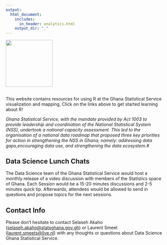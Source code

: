 ```yaml
---
output:
  html_document:
    includes:
      in_header: analytics.html
    output_dir: "."
---
```


<link rel="stylesheet" href="//fonts.googleapis.com/css?family=Lato" />

::: {#header}
<img src="graphics-guide/www/images/logo.png" width="150"/>
:::

## 

This website contains resources for using R at the Ghana Statistical Service visualization and mapping, Click on the links above to get started learning about R!

*Ghana Statistical Service, with the mandate provided by Act 1003 to provide leadership and coordination of the National Statistical System (NSS), undertook a national capacity assessment. This led to the organisation of a national data roadmap that proposed three key priorities for action in strengthening the NSS in Ghana; namely: addressing data gaps,encouraging data use, and strengthening the data ecosystem.*\#

## 

## 

## Data Science Lunch Chats

The Data Science team of the Ghana Statistical Service would host a monthly release of a video discussion with members of the Statistics space of Ghana. Each Session would be a 15-20 minutes discussions and 2-5 minutes quick tip. Afterwards, attendees would be allowed to send in questions and propose topics for the next sessions.

## 

## 

## Contact Info

Please don't hesitate to contact Selaseh Akaho ([selaseh.akaho\@statsghana.gov.gh](mailto:selaseh.akaho@statsghana.gov.gh){.email}) or Laurent Smeet ([laurent.smeets\@live.nl](mailto:laurent.smeets@live.nl){.email}) with any thoughts or questions about Data Science Ghana Statistical Service.
